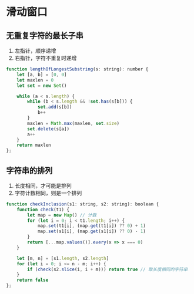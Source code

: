 # 滑动窗口
## 无重复字符的最长子串
1. 左指针，顺序递增
2. 右指针，字符不重复时递增
```js
function lengthOfLongestSubstring(s: string): number {
    let [a, b] = [0, 0]
    let maxlen = 0
    let set = new Set()

    while (a < s.length) {
        while (b < s.length && !set.has(s[b])) {
            set.add(s[b])
            b++
        }
        maxlen = Math.max(maxlen, set.size)
        set.delete(s[a])
        a++
    }
    return maxlen
};
```
## 字符串的排列
1. 长度相同，才可能是排列
2. 字符计数相同，则是一个排列
```js
function checkInclusion(s1: string, s2: string): boolean {
    function check(t1) {
        let map = new Map() // 计数
        for (let i = 0; i < t1.length; i++) {
            map.set(t1[i], (map.get(t1[i]) ?? 0) + 1)
            map.set(s1[i], (map.get(s1[i]) ?? 0) - 1)
        }
        return [...map.values()].every(x => x === 0)
    }

    let [m, n] = [s1.length, s2.length]
    for (let i = 0; i <= n - m; i++) {
        if (check(s2.slice(i, i + m))) return true // 取长度相同的字符串
    }
    return false
};
```